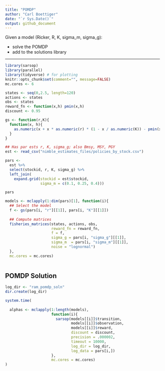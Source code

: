 ```yaml
---
title: "POMDP"
author: "Carl Boettiger"
date: "`r Sys.Date()`"
output: github_document
---
```


Given a model (Ricker, R, K, sigma_m, sigma_g):

- solve the POMDP
- add to the solutions library

-------


```r
library(sarsop)
library(parallel)
library(tidyverse) # for plotting
knitr::opts_chunk$set(comment="", message=FALSE)
mc.cores <- 6
```


```r
states <- seq(0,2.5, length=120)
actions <- states
obs <- states
reward_fn <- function(x,h) pmin(x,h)
discount <- 0.95

gs <- function(r,K){
  function(x, h){ 
    as.numeric(x + x * as.numeric(r) * (1 - x / as.numeric(K)) - pmin(x,h))
  }
}

## Has par ests r, K, sigma_g; also Bmsy, MSY, PGY
est <- read_csv("nimble_estimates_files/policies_by_stock.csv")

pars <-
  est %>% 
  select(stockid, r, K, sigma_g) %>%
  left_join(
    expand.grid(stockid = est$stockid, 
                sigma_m = c(0.1, 0.25, 0.4)))

pars
```



```r

models <- mclapply(1:dim(pars)[1], function(i){
  ## Select the model
  f <- gs(pars[i, "r"][[1]], pars[i, "K"][[1]])
  
  ## Compute matrices
  fisheries_matrices(states, actions, obs, 
                     reward_fn = reward_fn, 
                     f = f, 
                     sigma_g = pars[i, "sigma_g"][[1]], 
                     sigma_m  = pars[i, "sigma_m"][[1]],
                     noise = "lognormal")
  },
  mc.cores = mc.cores)
  
```

## POMDP Solution

```r
log_dir <- "ram_pomdp_soln"
dir.create(log_dir)

system.time(
  
  alphas <- mclapply(1:length(models), 
                     function(i){
                       sarsop(models[[i]]$transition,
                              models[[i]]$observation,
                              models[[i]]$reward,
                              discount = discount,
                              precision = .000002, 
                              timeout = 10000,
                              log_dir = log_dir,
                              log_data = pars[i,])
                     },
                     mc.cores = mc.cores)
)

```
